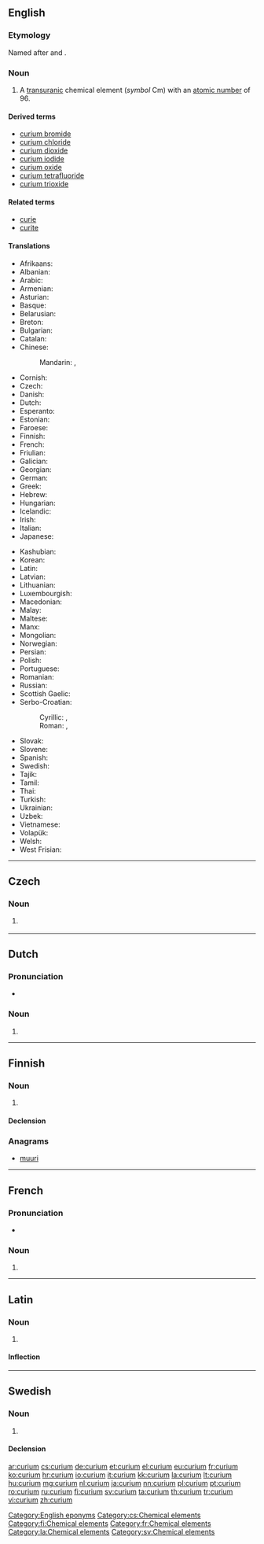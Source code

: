 {{also|Curium}}
==English==

{{elements|Cm|americium|Am|berkelium|Bk}}

===Etymology===
Named after {{w|Pierre Curie|Pierre}} and {{w|Marie Curie}}.

===Noun===
{{en-noun|-}}
{{wikipedia}}

# A [[transuranic]] chemical element (''symbol'' Cm) with an [[atomic number]] of 96.

====Derived terms====
* [[curium bromide]]
* [[curium chloride]]
* [[curium dioxide]]
* [[curium iodide]]
* [[curium oxide]]
* [[curium tetrafluoride]]
* [[curium trioxide]]

====Related terms====
* [[curie]]
* [[curite]]

====Translations====
{{trans-top|chemical element}}
* Afrikaans: {{t-|af|kurium}}
* Albanian: {{t-|sq|kirium}}
* Arabic: {{t-|ar|كوريوم|tr=kúryum|m}}
* Armenian: {{t-|hy|կյուրիում|tr=kyurium}}
* Asturian: {{t-|ast|curiu|m}}
* Basque: {{t-|eu|kurioa}}
* Belarusian: {{t-|be|кюрый|tr=kjúryj|m}}
* Breton: {{t-|br|kuriom}}
* Bulgarian: {{t-|bg|кюрий|m|tr=kjúrij}}
* Catalan: {{t-|ca|curi|m}}
* Chinese:
*: Mandarin: {{t|cmn|鋦}}, {{t|cmn|锔|tr=jú}}
* Cornish: {{t-|kw|curyum}}
* Czech: {{t+|cs|curium}}
* Danish: {{t-|da|curium}}
* Dutch: {{t+|nl|curium|n}}
* Esperanto: {{t-|eo|kuriumo}}
* Estonian: {{t-|et|kuurium}}
* Faroese: {{t-|fo|kurium}}
* Finnish: {{t+|fi|curium}}
* French: {{t+|fr|curium|m}}
* Friulian: {{tø|fur|curi}}
* Galician: {{t+|gl|curio|m}}
* Georgian: {{t-|ka|კიურიუმი|tr=kiuriumi}}
* German: {{t+|de|Curium|n}}
* Greek: {{t+|el|κιούριο|n|tr=kioúrio}}
* Hebrew: {{t-|he|קיוריום|tr=qyuryum}}
* Hungarian: {{t+|hu|kűrium}}
* Icelandic: {{t+|is|kúrín}}
* Irish: {{t-|ga|ciúiriam}}
* Italian: {{t+|it|curio|m}}
* Japanese: {{t+|ja|キュリウム|tr=kyuriumu}}
{{trans-mid}}
* Kashubian: {{t-|csb|czur}}
* Korean: {{t+|ko|퀴륨|tr=kwiryum}}
* Latin: {{t+|la|curium}}
* Latvian: {{t-|lv|kirijs}}
* Lithuanian: {{t+|lt|kiuris}}
* Luxembourgish: {{t-|lb|Kurium}}
* Macedonian: {{t-|mk|кириум|tr=kírium|m}}
* Malay: {{t-|ms|kurium}}
* Maltese: {{t-|mt|kurjum}}
* Manx: {{t-|gv|curium}}
* Mongolian: {{t-|mn|кюри|tr=kyuri}}
* Norwegian: {{t-|no|curium}}
* Persian: {{t-|fa|کوریم|tr=kuriom|sc=fa-Arab}}
* Polish: {{t+|pl|kiur|m}}
* Portuguese: {{t+|pt|cúrio|m}}
* Romanian: {{t+|ro|curiu|n}}
* Russian: {{t+|ru|кюрий|m|tr=kjúrij}}
* Scottish Gaelic: {{t-|gd|cùriam}}
* Serbo-Croatian:
*: Cyrillic: {{t-|sh|кириj|m}}, {{t-|sh|кириjум|m}}
*: Roman: {{t-|sh|kirij|m}}, {{t-|sh|kirijum|m}}
* Slovak: {{t-|sk|curium}}
* Slovene: {{t+|sl|kirij}}
* Spanish: {{t+|es|curio|m}}
* Swedish: {{t+|sv|curium|n}}
* Tajik: {{t-|tg|kyuri'}}
* Tamil: {{t-|ta|கியூரியம்|tr=kiyūriyam}}
* Thai: {{t-|th|คูเรียม|tr=khūriam}}
* Turkish: {{t+|tr|küriyum}}
* Ukrainian: {{t-|uk|кюрiй|tr=kjúrij|m}}
* Uzbek: {{t-|uz|кюрий|tr=kyuriy|sc=Cyrl}}
* Vietnamese: {{t-|vi|curi}}
* Volapük: {{t-|vo|kurin}}
* Welsh: {{t-|cy|curiwm}}
* West Frisian: {{t-|fy|curium}}
{{trans-bottom}}


[[Category:English eponyms]]

----

==Czech==

===Noun===
{{cs-noun|g=n}}

# {{l|en|curium}} {{gloss|transuranic chemical element with an atomic number of 96}}

[[Category:cs:Chemical elements]]

----

==Dutch==
{{wikipedia|lang=nl}}
{{elements|Cm|americium|Am|berkelium|Bk|lang=nl}}

===Pronunciation===
* {{audio|Nl-curium.ogg|Audio}}

===Noun===
{{nl-noun|n|-|-}}

# {{l|en|curium}}

----

==Finnish==
{{wikipedia|lang=fi}}

===Noun===
{{fi-noun}}

# {{l|en|curium}}

====Declension====
{{fi-decl-tuoli|curium|i=0}}

===Anagrams===
* [[muuri#Finnish|muuri]]

[[Category:fi:Chemical elements]]

----

==French==
{{wikipedia|lang=fr}}

===Pronunciation===
* {{IPA|/ky.ʁjɔm/|lang=fr}}

===Noun===
{{fr-noun-unc|m}}

# {{l|en|curium}}

[[Category:fr:Chemical elements]]

----

==Latin==
{{wikipedia|lang=la}}

===Noun===
{{la-noun|curium|curii|curiī|n|second}}

# {{l|en|curium}}

====Inflection====
{{la-decl-2nd-N|curi}}

[[Category:la:Chemical elements]]

----

==Swedish==

===Noun===
{{sv-noun|g=n}}

# {{l|en|curium}}

====Declension====
{{sv-noun-unc-irreg-n|2=curiumet}}

[[Category:sv:Chemical elements]]

[[ar:curium]]
[[cs:curium]]
[[de:curium]]
[[et:curium]]
[[el:curium]]
[[eu:curium]]
[[fr:curium]]
[[ko:curium]]
[[hr:curium]]
[[io:curium]]
[[it:curium]]
[[kk:curium]]
[[la:curium]]
[[lt:curium]]
[[hu:curium]]
[[mg:curium]]
[[nl:curium]]
[[ja:curium]]
[[nn:curium]]
[[pl:curium]]
[[pt:curium]]
[[ro:curium]]
[[ru:curium]]
[[fi:curium]]
[[sv:curium]]
[[ta:curium]]
[[th:curium]]
[[tr:curium]]
[[vi:curium]]
[[zh:curium]]